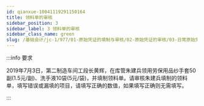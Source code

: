 ```yaml
---
id: qianxue-10041119291150164
title: 领料单的审核
sidebar_position: 3
sidebar_label: 3 领料单的审核
sidebar_class_name: green
slug: /基础会计/jc-1/977/01-原始凭证的填制与审核/02-原始凭证的审核/03-日常原始凭证审核实训/qianxue-1004111449432707469/qianxue-10041119291150164/领料单的审核
---
```


:::info 要求

2019年7月3日，第二制造车间工段长黄辉，在库管朱建兵领用劳保用品纱手套50副(1.5元/副)、洗手液10袋(5元/袋)，并填制领料单。请审核朱建兵填制的领料单，填写错误或漏填的项目，请填写正确的数值，如果填写正确则无需填写。

:::
